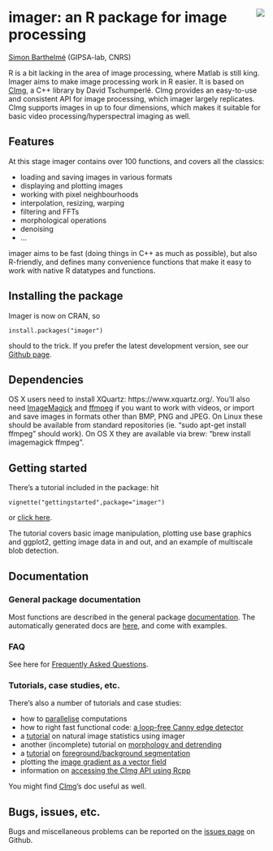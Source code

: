<!-- --- -->
<!-- title: "imager: an R package for image processing" -->
<!-- --- -->

<div id="header">
<p><img src="warped_parrots_small.png" style="float: right; margin-left: 20px;" /></p>
<h1 class="title">imager: an R package for image processing</h1>

</div>


[Simon Barthelmé](http://sites.google.com/site/simonbarthelme) (GIPSA-lab, CNRS) 

<!-- <img src="warped_parrots_small.png" style="float: right; margin-left: 20px;" /> -->


R is a bit lacking in the area of image processing, where Matlab is still king. Imager aims to make image processing work in R easier. It is based on [CImg](http://cimg.sourceforge.net/), a C++ library by David Tschumperlé. CImg provides an easy-to-use and consistent API for image processing, which imager largely replicates. CImg supports images in up to four dimensions, which makes it suitable for basic video processing/hyperspectral imaging as well. 

## Features

At this stage imager contains over 100 functions, and covers all the classics:

- loading and saving images in various formats
- displaying and plotting images
- working with pixel neighbourhoods 
- interpolation, resizing, warping
- filtering and FFTs
- morphological operations 
- denoising 
- ... 

imager aims to be fast (doing things in C++ as much as possible), but also R-friendly, and defines many convenience functions that make it easy to work with native R datatypes and functions. 

## Installing the package

Imager is now on CRAN, so

	install.packages("imager")

should to the trick. If you prefer the latest development version, see our [Github page](https://www.github.com/dahtah/imager). 

## Dependencies

OS X users need to install XQuartz: https://www.xquartz.org/. You'll also need [ImageMagick](http://www.imagemagick.org/script/binary-releases.php) and [ffmpeg](http://ffmpeg.org/download.html) if you want to work with videos, or import and save images in formats other than BMP, PNG and JPEG. On Linux these should be available from standard repositories (ie. "sudo apt-get install ffmpeg" should work). On OS X they are available via brew: "brew install imagemagick ffmpeg". 

## Getting started 

There's a tutorial included in the package:  hit

	vignette("gettingstarted",package="imager")

or [click here](gettingstarted.html).

The tutorial covers basic image manipulation, plotting use base graphics and ggplot2, getting image data in and out, and an example of multiscale blob detection.

## Documentation

### General package documentation 

Most functions are described in the general package [documentation](imager.html). The automatically generated docs are [here](https://cran.r-project.org/web/packages/imager/imager.pdf), and come with examples. 

### FAQ

See here for [Frequently Asked Questions](FAQ.html). 

### Tutorials, case studies, etc. 

There's also a number of tutorials and case studies:

- how to [parallelise](parallel.html) computations 
- how to right fast functional code: [a loop-free Canny edge detector](canny.html)
- a [tutorial](image_stats.html) on natural image statistics using imager
- another (incomplete) tutorial on [morphology and detrending](morphology.html)
- a [tutorial](foreground_background.html) on [foreground/background segmentation](http://opensource.graphics/how-to-code-a-nice-user-guided-foreground-extraction-algorithm/)
- plotting the [image gradient as a vector field](gradient_field.html)
- information on [accessing the CImg API using Rcpp](cpp_api.html)

You might find [CImg](http://cimg.eu/)'s doc useful as well. 

## Bugs, issues, etc.

Bugs and miscellaneous problems can be reported on the [issues page](https://github.com/dahtah/imager/issues) on Github. 
